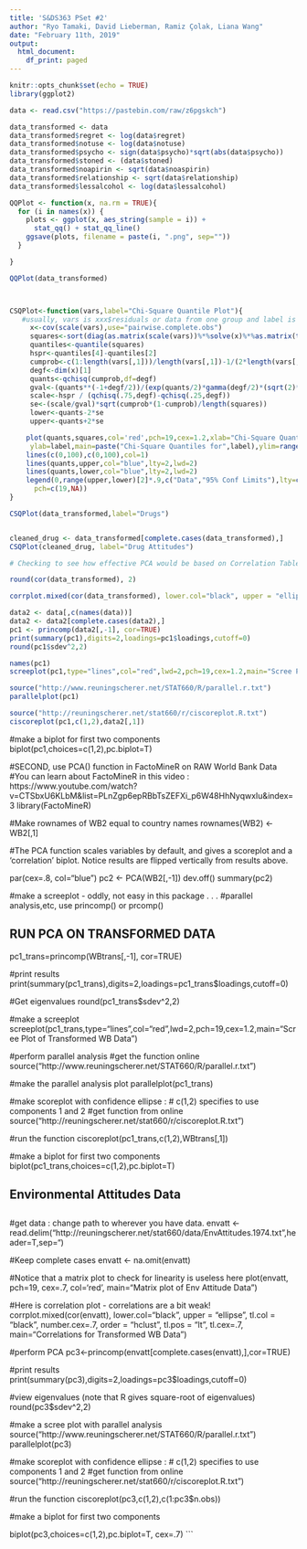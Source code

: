 ```yaml
---
title: 'S&DS363 PSet #2'
author: "Ryo Tamaki, David Lieberman, Ramiz Çolak, Liana Wang"
date: "February 11th, 2019"
output:
  html_document:
    df_print: paged
---
```


```r
knitr::opts_chunk$set(echo = TRUE)
library(ggplot2)
```

```r
data <- read.csv("https://pastebin.com/raw/z6pgskch")

data_transformed <- data
data_transformed$regret <- log(data$regret)
data_transformed$notuse <- log(data$notuse)
data_transformed$psycho <- sign(data$psycho)*sqrt(abs(data$psycho))
data_transformed$stoned <- (data$stoned)
data_transformed$noapirin <- sqrt(data$noaspirin)
data_transformed$relationship <- sqrt(data$relationship)
data_transformed$lessalcohol <- log(data$lessalcohol)

QQPlot <- function(x, na.rm = TRUE){
  for (i in names(x)) {
    plots <- ggplot(x, aes_string(sample = i)) +
      stat_qq() + stat_qq_line()
    ggsave(plots, filename = paste(i, ".png", sep=""))
  }

}

QQPlot(data_transformed)



CSQPlot<-function(vars,label="Chi-Square Quantile Plot"){
   #usually, vars is xxx$residuals or data from one group and label is for plot
     x<-cov(scale(vars),use="pairwise.complete.obs")
     squares<-sort(diag(as.matrix(scale(vars))%*%solve(x)%*%as.matrix(t(scale(vars)))))
     quantiles<-quantile(squares)
     hspr<-quantiles[4]-quantiles[2]
     cumprob<-c(1:length(vars[,1]))/length(vars[,1])-1/(2*length(vars[,1]))
     degf<-dim(x)[1]
     quants<-qchisq(cumprob,df=degf)
     gval<-(quants**(-1+degf/2))/(exp(quants/2)*gamma(degf/2)*(sqrt(2)**degf))
     scale<-hspr / (qchisq(.75,degf)-qchisq(.25,degf))
     se<-(scale/gval)*sqrt(cumprob*(1-cumprob)/length(squares))
     lower<-quants-2*se
     upper<-quants+2*se

    plot(quants,squares,col='red',pch=19,cex=1.2,xlab="Chi-Square Quantiles",
     ylab=label,main=paste("Chi-Square Quantiles for",label),ylim=range(upper,lower, squares) , xlim=range(c(0,quants)))
    lines(c(0,100),c(0,100),col=1)
    lines(quants,upper,col="blue",lty=2,lwd=2)
    lines(quants,lower,col="blue",lty=2,lwd=2)
    legend(0,range(upper,lower)[2]*.9,c("Data","95% Conf Limits"),lty=c(0,2),col=c("red","blue"),lwd=c(2,2),
      pch=c(19,NA))
}

CSQPlot(data_transformed,label="Drugs")


cleaned_drug <- data_transformed[complete.cases(data_transformed),]
CSQPlot(cleaned_drug, label="Drug Attitudes")
```



```r
# Checking to see how effective PCA would be based on Correlation Table:

round(cor(data_transformed), 2)

corrplot.mixed(cor(data_transformed), lower.col="black", upper = "ellipse", tl.col = "black", number.cex=.7, order = "hclust",tl.pos = "lt", tl.cex=.7)

```

```r
data2 <- data[,c(names(data))]
data2 <- data2[complete.cases(data2),]
pc1 <- princomp(data2[,-1], cor=TRUE)
print(summary(pc1),digits=2,loadings=pc1$loadings,cutoff=0)
round(pc1$sdev^2,2)
```

```r
names(pc1)
screeplot(pc1,type="lines",col="red",lwd=2,pch=19,cex=1.2,main="Scree Plot of Raw Drug Data")
```

```r
source("http://www.reuningscherer.net/STAT660/R/parallel.r.txt")
parallelplot(pc1)
```

```r
source("http://reuningscherer.net/stat660/r/ciscoreplot.R.txt")
ciscoreplot(pc1,c(1,2),data2[,1])
```

#make a biplot for first two components
biplot(pc1,choices=c(1,2),pc.biplot=T)


#SECOND, use PCA() function in FactoMineR on RAW World Bank Data
#You can learn about FactoMineR in this video : https://www.youtube.com/watch?v=CTSbxU6KLbM&list=PLnZgp6epRBbTsZEFXi_p6W48HhNyqwxIu&index=3
library(FactoMineR)

#Make rownames of WB2 equal to country names
rownames(WB2) <- WB2[,1]

#The PCA function scales variables by default, and gives a scoreplot and a 'correlation' biplot.  Notice results are flipped vertically from results above.

par(cex=.8, col="blue")
pc2 <- PCA(WB2[,-1])
dev.off()
summary(pc2)


#make a screeplot - oddly, not easy in this package . . .
#parallel analysis,etc, use princomp() or prcomp()




##################################
##  RUN PCA ON TRANSFORMED DATA
##################################

pc1_trans=princomp(WBtrans[,-1], cor=TRUE)

#print results
print(summary(pc1_trans),digits=2,loadings=pc1_trans$loadings,cutoff=0)

#Get eigenvalues
round(pc1_trans$sdev^2,2)

#make a screeplot
screeplot(pc1_trans,type="lines",col="red",lwd=2,pch=19,cex=1.2,main="Scree Plot of Transformed WB Data")

#perform parallel analysis
#get the function online
source("http://www.reuningscherer.net/STAT660/R/parallel.r.txt")

#make the parallel analysis plot
parallelplot(pc1_trans)

#make scoreplot with confidence ellipse :
#  c(1,2) specifies to use components 1 and 2
#get function from online
source("http://reuningscherer.net/stat660/r/ciscoreplot.R.txt")

#run the function
ciscoreplot(pc1_trans,c(1,2),WBtrans[,1])

#make a biplot for first two components
biplot(pc1_trans,choices=c(1,2),pc.biplot=T)




#############################################################
##
##   Environmental Attitudes Data
##
#############################################################


#get data : change path to wherever you have data.
envatt <- read.delim("http://reuningscherer.net/stat660/data/EnvAttitudes.1974.txt",header=T,sep="\t")

#Keep complete cases
envatt <- na.omit(envatt)

#Notice that a matrix plot to check for linearity is useless here
plot(envatt, pch=19, cex=.7, col='red', main="Matrix plot of Env Attitude Data")

#Here is correlation plot - correlations are a bit weak!
corrplot.mixed(cor(envatt), lower.col="black", upper = "ellipse", tl.col = "black", number.cex=.7, order = "hclust",
               tl.pos = "lt", tl.cex=.7, main="Correlations for Transformed WB Data")


#perform PCA
pc3<-princomp(envatt[complete.cases(envatt),],cor=TRUE)

#print results
print(summary(pc3),digits=2,loadings=pc3$loadings,cutoff=0)

#view eigenvalues (note that R gives square-root of eigenvalues)
round(pc3$sdev^2,2)

#make a scree plot with parallel analysis
source("http://www.reuningscherer.net/STAT660/R/parallel.r.txt")
parallelplot(pc3)


#make scoreplot with confidence ellipse :
#  c(1,2) specifies to use components 1 and 2
#get function from online
source("http://reuningscherer.net/stat660/r/ciscoreplot.R.txt")

#run the function
ciscoreplot(pc3,c(1,2),c(1:pc3$n.obs))


#make a biplot for first two components

biplot(pc3,choices=c(1,2),pc.biplot=T, cex=.7)
```
